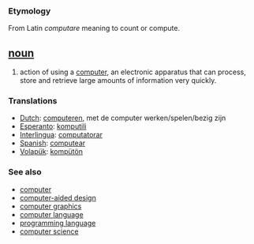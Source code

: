 === Etymology ===
From Latin ''computare'' meaning to count or compute.

== [[noun]] ==
#action of using a [[computer]], an electronic apparatus that can process, store and retrieve large amounts of information very quickly.

===Translations===
*[[Dutch]]: [[computeren]], met de computer werken/spelen/bezig zijn
*[[Esperanto]]: [[komputili]]
*[[Interlingua]]: [[computatorar]]
*[[Spanish]]: [[computear]]
*[[Volapük]]: [[kompütön]]

=== See also ===
*[[computer]]
*[[computer-aided design]]
*[[computer graphics]]
*[[computer language]]
*[[programming language]]
*[[computer science]]
